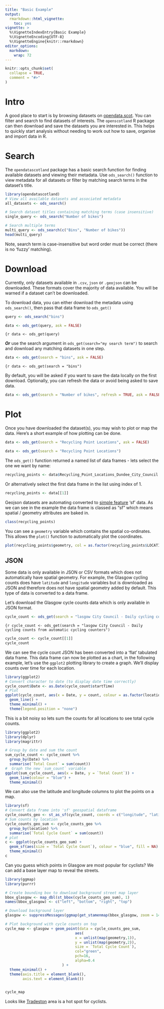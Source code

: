 ```yaml
---
title: "Basic Example"
output: 
  rmarkdown::html_vignette:
    toc: yes
vignette: >
  %\VignetteIndexEntry{Basic Example}
  %\VignetteEncoding{UTF-8}
  %\VignetteEngine{knitr::rmarkdown}
editor_options: 
  markdown: 
    wrap: 72
---
```


```r
knitr::opts_chunk$set(
  collapse = TRUE,
  comment = "#>"
)
```

# Intro

A good place to start is by browsing datasets on
[opendata.scot](https://opendata.scot/). You can filter and search to
find datasets of interests. The `openscotland` R package can then
download and save the datasets you are interested in. This helps to
quickly start analysis without needing to work out how to save, organise
and import data in R.

# Search

The `opendatascotland` package has a basic search function for finding
available datasets and viewing their metadata. Use `ods_search()`
function to view metadata for all datasets or filter by matching search
terms in the dataset's title.

```r
library(opendatascotland)
# View all available datasets and associated metadata
all_datasets <- ods_search()

# Search dataset titles containing matching terms (case insensitive)
single_query <- ods_search("Number of bikes")

# Search multiple terms
multi_query <- ods_search(c("Bins", "Number of bikes"))
head(multi_query)
```

Note, search term is case-insensitive but word order must be correct
(there is no 'fuzzy' matching).

# Download

Currently, only datasets available in `.csv`, `json` or `.geojson` can
be downloaded. These formats cover the majority of data available. You
will be warned if a dataset can't be downloaded.

To download data, you can either download the metadata using
`ods_search()`, then pass that data frame to `ods_get()`

```r
query <- ods_search("bins")
```

```r
data <- ods_get(query, ask = FALSE)
```

``` {r
data <- ods_get(query)
```

***Or*** use the search argument in `ods_get(search="my search term")`
to search and download any matching datasets in one step.

```r
data <- ods_get(search = "bins", ask = FALSE)
```

``` {r
data <- ods_get(search = "bins")
```

By default, you will be asked if you want to save the data locally on
the first download. Optionally, you can refresh the data or avoid being
asked to save data.

``` r
data <- ods_get(search = "Number of bikes", refresh = TRUE, ask = FALSE)
```

# Plot

Once you have downloaded the dataset(s), you may wish to plot or map the
data. Here's a short example of how plotting can be done.

```r
data <- ods_get(search = "Recycling Point Locations", ask = FALSE)
```

``` r
data <- ods_get(search = "Recycling Point Locations")
```

The `ods_get()` function returned a named list of data frames - lets
select the one we want by name:

```r
recycling_points <- data$Recycling_Point_Locations_Dundee_City_Council
```

Or alternatively select the first data frame in the list using index of
1.

```r
recycling_points <- data[[1]]
```

Geojson datasets are automating converted to [simple
feature](https://r-spatial.github.io/sf/) 'sf' data. As we can see in
the example the data frame is classed as "sf" which means spatial /
geometry attributes are baked in.

```r
class(recycling_points) 
```

You can see a `geometry` variable which contains the spatial
co-ordinates. This allows the `plot()` function to automatically plot
the coordinates.

```r
plot(recycling_points$geometry, col = as.factor(recycling_points$LOCATION))
```

## JSON

Some data is only available in JSON or CSV formats which does not
automatically have spatial geometry. For example, the Glasgow cycling
counts does have `latitude` and `longitude` variables but is downloaded
as JSON and therefore does not have spatial geometry added by default.
This type of data is converted to a data frame.

Let's download the Glasgow cycle counts data which is only available in
JSON format.

```r
cycle_count <- ods_get(search = "lasgow City Council - Daily cycling counts from automatic cycling counters", ask = FALSE, refresh = TRUE)
```

``` {r
cycle_count <- ods_get(search = "lasgow City Council - Daily cycling counts from automatic cycling counters")
```

```r
cycle_count <- cycle_count[[1]]
cycle_count
```

We can see the cycle count JSON has been converted into a 'flat'
tabulated data frame. This data frame can now be plotted as a chart, in
the following example, let's use the `ggplot2` plotting library to
create a graph. We'll display counts over time for each location.

```r
library(ggplot2)
# Convert character to date (to display date time correctly) 
cycle_count$Date <- as.Date(cycle_count$startTime)
# Plot
ggplot(cycle_count, aes(x = Date, y = count, colour = as.factor(location))) +
  geom_line() +
  theme_minimal() +
  theme(legend.position = "none")

```

This is a bit noisy so lets sum the counts for all locations to see
total cycle counts.

```r
library(ggplot2)
library(dplyr)
library(magrittr)

# Group by date and sum the count
sum_cycle_count <- cycle_count %>%
  group_by(Date) %>% 
  summarise(`Total Count` = sum(count))
#  Graph the new `sum_count` variable
ggplot(sum_cycle_count, aes(x = Date, y = `Total Count`)) + 
  geom_line(colour = "blue") +
  theme_minimal()

```

We can also use the latitude and longitude columns to plot the points on
a map.

```r
library(sf)
# Convert data frame into 'sf' geospatial dataframe
cycle_counts_geo <- st_as_sf(cycle_count, coords = c("longitude", "latitude"))
# Sum counts by location
cycle_counts_geo_sum <- cycle_counts_geo %>%
  group_by(location) %>% 
  summarise(`Total Cycle Count` = sum(count))
# plot
c <- ggplot(cycle_counts_geo_sum) +
  geom_sf(aes(size = `Total Cycle Count`), colour = "blue", fill = NA) +
  theme_minimal()
c
```

Can you guess which points in Glasgow are most popular for cyclists? We
can add a base layer map to reveal the streets.

```r
library(ggmap)
library(purrr)

# Create bounding box to download background street map layer
bbox_glasgow <- map_dbl(st_bbox(cycle_counts_geo_sum), 1)
names(bbox_glasgow) <- c("left", "bottom", "right", "top")

# Download background layer
glasgow <- suppressMessages(ggmap(get_stamenmap(bbox_glasgow, zoom = 14)))

# Plot background with cycle counts on top
cycle_map <- glasgow + geom_point(data = cycle_counts_geo_sum,
                                aes(
                                x = unlist(map(geometry,1)),
                                y = unlist(map(geometry,2)),
                                size = `Total Cycle Count`),
                                col="green", 
                                pch=16, 
                                alpha=0.4
                          ) + 
  theme_minimal() + 
  theme(axis.title = element_blank(),
        axis.text = element_blank())
  

cycle_map 
```

Looks like
[Tradeston](https://www.openstreetmap.org/#map=16/55.8530/-4.2606) area
is a hot spot for cyclists.
